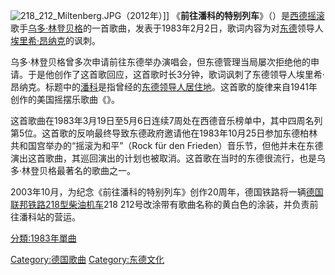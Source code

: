 [[File:218_212_Miltenberg.JPG|thumb]]（2012年）]]
《'''前往潘科的特别列车'''》（{{lang-de|'''Sonderzug nach Pankow'''}}）是[[西德|西德]][[摇滚|摇滚]]歌手[[乌多·林登贝格|乌多·林登贝格]]的一首歌曲，发表于1983年2月2日，歌词内容为对[[东德|东德]]领导人[[埃里希·昂纳克|埃里希·昂纳克]]的讽刺。

乌多·林登贝格曾多次申请前往东德举办演唱会，但东德管理当局屡次拒绝他的申请。于是他创作了这首歌回应，这首歌时长3分钟，歌词讽刺了东德领导人埃里希·昂纳克。标题中的[[潘科|潘科]]是指曾经的[[潘科的领导人|东德领导人居住地]]。这首歌的旋律来自1941年{{link-en|格林·米勒|Glenn Miller}}创作的美国摇摆乐歌曲《{{link-en|Chattanooga Choo Choo|Chattanooga Choo Choo}}》。

这首歌曲在1983年3月19日至5月6日连续7周处在西德音乐榜单中，其中四周名列第5位。这首歌的反响最终导致东德政府邀请他在1983年10月25日参加东德柏林共和国宫举办的“摇滚为和平”（Rock für den Frieden）音乐节，但他并未在东德演出这首歌曲，其巡回演出的计划也被取消。这首歌在当时的东德很流行，也是乌多·林登贝格最著名的歌曲之一。

2003年10月，为纪念《前往潘科的特别列车》创作20周年，德国铁路将一辆[[德国联邦铁路218型柴油机车|德国联邦铁路218型柴油机车]]218 212号改涂带有歌曲名称的黄白色的涂装，并负责前往潘科站的营运。

[[Category:德国歌曲|Category:德国歌曲]]
[[Category:东德文化|Category:东德文化]]
[[分類:1983年單曲|分類:1983年單曲]]